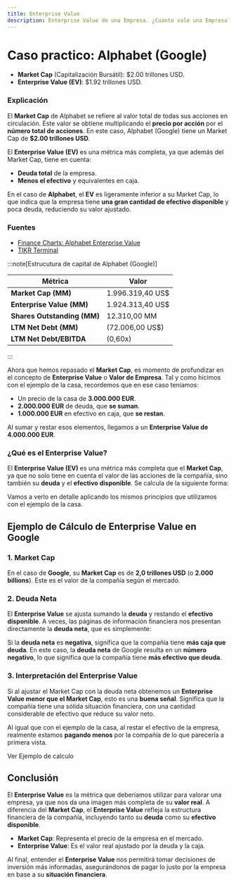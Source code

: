 ```yaml
---
title: Enterprise Value
description: Enterprise Value de una Empresa. ¿Cuanto vale una Empresa?
---
```



# Caso practico: Alphabet (Google)

- **Market Cap** (Capitalización Bursátil): $2.00 trillones USD.
- **Enterprise Value (EV)**: $1.92 trillones USD.

### Explicación

El **Market Cap** de Alphabet se refiere al valor total de todas sus acciones en circulación. Este valor se obtiene multiplicando el **precio por acción** por el **número total de acciones**. En este caso, Alphabet (Google) tiene un Market Cap de **$2.00 trillones USD**.

El **Enterprise Value (EV)** es una métrica más completa, ya que además del Market Cap, tiene en cuenta:
- **Deuda total** de la empresa.
- **Menos el efectivo** y equivalentes en caja.

En el caso de **Alphabet**, el **EV** es ligeramente inferior a su Market Cap, lo que indica que la empresa tiene **una gran cantidad de efectivo disponible** y poca deuda, reduciendo su valor ajustado.

### Fuentes

- <a href="https://www.financecharts.com/stocks/GOOG" target="_blank">Finance Charts: Alphabet Enterprise Value</a>
- <a href="https://app.tikr.com/stock/about?fid=1&ref=5cz75e&cid=29096&tid=11311662" target="_blank">TIKR Terminal</a>

:::note[Estrucutura de capital de Alphabet (Google)]

| **Métrica**              | **Valor**               |
|--------------------------|-------------------------|
| **Market Cap (MM)**       | 1.996.319,40 US$        |
| **Enterprise Value (MM)** | 1.924.313,40 US$        |
| **Shares Outstanding (MM)** | 12.310,00 MM           |
| **LTM Net Debt (MM)**     | (72.006,00 US$)         |
| **LTM Net Debt/EBITDA**   | (0,60x)                 |

:::

Ahora que hemos repasado el **Market Cap**, es momento de profundizar en el concepto de **Enterprise Value** o **Valor de Empresa**. Tal y como hicimos con el ejemplo de la casa, recordemos que en ese caso teníamos:
- Un precio de la casa de **3.000.000 EUR**.
- **2.000.000 EUR** de deuda, que **se suman**.
- **1.000.000 EUR** en efectivo en caja, que **se restan**.

Al sumar y restar esos elementos, llegamos a un **Enterprise Value de 4.000.000 EUR**.

### ¿Qué es el Enterprise Value?

El **Enterprise Value (EV)** es una métrica más completa que el **Market Cap**, ya que no solo tiene en cuenta el valor de las acciones de la compañía, sino también su **deuda** y el **efectivo disponible**. Se calcula de la siguiente forma:


Vamos a verlo en detalle aplicando los mismos principios que utilizamos con el ejemplo de la casa.

## Ejemplo de Cálculo de Enterprise Value en Google

### 1. Market Cap

En el caso de **Google**, su **Market Cap** es de **2,0 trillones USD** (o **2.000 billions**). Este es el valor de la compañía según el mercado.

### 2. Deuda Neta

El **Enterprise Value** se ajusta sumando la **deuda** y restando el **efectivo disponible**. A veces, las páginas de información financiera nos presentan directamente la **deuda neta**, que es simplemente:



Si la **deuda neta** es **negativa**, significa que la compañía tiene **más caja que deuda**. En este caso, la **deuda neta** de Google resulta en un **número negativo**, lo que significa que la compañía tiene **más efectivo que deuda**.

### 3. Interpretación del Enterprise Value

Si al ajustar el Market Cap con la deuda neta obtenemos un **Enterprise Value menor que el Market Cap**, esto es una **buena señal**. Significa que la compañía tiene una sólida situación financiera, con una cantidad considerable de efectivo que reduce su valor neto.

Al igual que con el ejemplo de la casa, al restar el efectivo de la empresa, realmente estamos **pagando menos** por la compañía de lo que parecería a primera vista.

<LinkButton href="../ejemplos/" class="flex justify-center items-center font-extrabold text-3xl">Ver Ejemplo de calculo</LinkButton>

## Conclusión

El **Enterprise Value** es la métrica que deberíamos utilizar para valorar una empresa, ya que nos da una imagen más completa de su **valor real**. A diferencia del **Market Cap**, el **Enterprise Value** refleja la estructura financiera de la compañía, incluyendo tanto su **deuda** como su **efectivo disponible**.

- **Market Cap**: Representa el precio de la empresa en el mercado.
- **Enterprise Value**: Es el valor real ajustado por la deuda y la caja.

Al final, entender el **Enterprise Value** nos permitirá tomar decisiones de inversión más informadas, asegurándonos de pagar lo justo por la empresa en base a su **situación financiera**.



